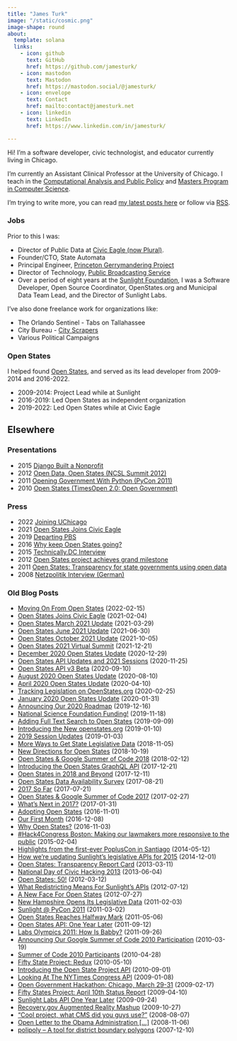 ```yaml
---
title: "James Turk"
image: "/static/cosmic.png"
image-shape: round
about:
  template: solana
  links:
    - icon: github
      text: GitHub
      href: https://github.com/jamesturk/
    - icon: mastodon
      text: Mastodon
      href: https://mastodon.social/@jamesturk/
    - icon: envelope
      text: Contact
      href: mailto:contact@jamesturk.net
    - icon: linkedin
      text: LinkedIn
      href: https://www.linkedin.com/in/jamesturk/

---
```


Hi! I'm a software developer, civic technologist, and educator currently living in Chicago.

I'm currently an Assistant Clinical Professor at the University of Chicago. I teach in the [Computational Analysis and Public Policy](https://capp.uchicago.edu/) and [Masters Program in Computer Science](https://masters.cs.uchicago.edu/).

I'm trying to write more, you can read [my latest posts here](/) or follow via [RSS](http://localhost:4444/index.xml).

### Jobs

Prior to this I was:

* Director of Public Data at [Civic Eagle (now Plural)](https://www.pluralpolicy.com/).
* Founder/CTO, State Automata
* Principal Engineer, [Princeton Gerrymandering Project](https://gerrymander.princeton.edu/)
* Director of Technology, [Public Broadcasting Service](https://pbs.org)
* Over a period of eight years at the [Sunlight Foundation](https://sunlightfoundation.com), I was a Software Developer, Open Source Coordinator, OpenStates.org and Municipal Data Team Lead, and the Director of Sunlight Labs.

I've also done freelance work for organizations like:

* The Orlando Sentinel - Tabs on Tallahassee
* City Bureau - [City Scrapers](https://cityscrapers.org/)
* Various Political Campaigns

### Open States

I helped found [Open States](https://openstates.org), and served as its lead developer from 2009-2014 and 2016-2022.

* 2009-2014: Project Lead while at Sunlight
* 2016-2019: Led Open States as independent organization
* 2019-2022: Led Open States while at Civic Eagle

## Elsewhere

### Presentations

* 2015 [Django Built a Nonprofit](https://djangobirthday.com/talks/#django-nonprofit)
* 2012 [Open Data, Open States (NCSL Summit 2012)](https://www.ncsl.org/documents/nalit/OpenData-Turk.pdf)
* 2011 [Opening Government With Python (PyCon 2011)](https://us.pycon.org/2011/schedule/presentations/285/)
* 2010 [Open States (TimesOpen 2.0: Open Government)](https://open.blogs.nytimes.com/2010/09/24/timesopen-2-0-open-government-event/)

### Press

* 2022 [Joining UChicago](https://cs.uchicago.edu/news/civic-tech-pioneer-james-turk-joins-uchicago-cs-to-teach-in-mpcs-capp/)
* 2021 [Open States Joins Civic Eagle](https://www.pluralpolicy.com/enview-blog/open-states-joins-civic-eagle)
* 2019 [Departing PBS](https://current.org/2019/01/ncprs-rocco-sets-retirement-hernandez-joins-wnet-and-other-comings-and-goings/)
* 2016 [Why keep Open States going?](https://opensource.com/government/16/11/why-open-states)
* 2015 [Technically.DC Interview](https://technical.ly/dc/2015/02/19/how-i-work-sunlight-labs-james-turk/)
* 2012 [Open States project achieves grand milestone](https://opensource.com/government/12/3/open-states-project-achieves-grand-milestone)
* 2011 [Open States: Transparency for state governments using open data](https://opensource.com/government/11/9/open-states-transparency-state-governments-using-open-data)
* 2008 [Netzpolitik Interview (German)](https://netzpolitik.org/2008/netzpolitik-podcast-062-the-sunlight-foundation/)

### Old Blog Posts

* [Moving On From Open States](https://blog.openstates.org/james-moving-on/) (2022-02-15)
* [Open States Joins Civic Eagle](https://blog.openstates.org/open-states-joins-civic-eagle/) (2021-02-04)
* [Open States March 2021 Update](https://blog.openstates.org/open-states-2021-q1/) (2021-03-29)
* [Open States June 2021 Update](https://blog.openstates.org/open-states-2021-q2/) (2021-06-30)
* [Open States October 2021 Update](https://blog.openstates.org/open-states-2021-q3/) (2021-10-05)
* [Open States 2021 Virtual Summit](https://blog.openstates.org/open-states-virtual-summit-2021/) (2021-12-21)
* [December 2020 Open States Update](https://blog.openstates.org/december-2020/) (2020-12-29)
* [Open States API Updates and 2021 Sessions](https://blog.openstates.org/open-states-api-v3/) (2020-11-25)
* [Open States API v3 Beta](https://blog.openstates.org/open-states-api-v3-beta/) (2020-09-10)
* [August 2020 Open States Update](https://blog.openstates.org/august-2020-update/) (2020-08-10)
* [April 2020 Open States Update](https://blog.openstates.org/april-2020-update/) (2020-04-10)
* [Tracking Legislation on OpenStates.org](https://blog.openstates.org/tracking-legislation-on-open-states/) (2020-02-25)
* [January 2020 Open States Update](https://blog.openstates.org/jan-2020-update/) (2020-01-31)
* [Announcing Our 2020 Roadmap](https://blog.openstates.org/2020-roadmap/) (2019-12-16)
* [National Science Foundation Funding!](https://blog.openstates.org/openstates-nsf-funding/) (2019-11-18)
* [Adding Full Text Search to Open States](https://blog.openstates.org/adding-full-text-search-to-open-states-14b665c1fe30) (2019-09-09)
* [Introducing the New openstates.org](https://blog.openstates.org/introducing-the-new-openstates-org-64bcbd765f58) (2019-01-10)
* [2019 Session Updates](https://blog.openstates.org/2019-session-updates-f4a6244e9755) (2019-01-03)
* [More Ways to Get State Legislative Data](https://blog.openstates.org/more-ways-to-get-state-legislative-data-d9aece2245f0) (2018-11-05)
* [New Directions for Open States](https://blog.openstates.org/new-directions-716cab38c357) (2018-10-19)
* [Open States & Google Summer of Code 2018](https://blog.openstates.org/open-states-google-summer-of-code-2018-24e6493cbc9e) (2018-02-12)
* [Introducing the Open States GraphQL API](https://blog.openstates.org/introducing-the-upcoming-open-states-graphql-api-838f9d023868) (2017-12-21)
* [Open States in 2018 and Beyond](https://blog.openstates.org/open-states-in-2018-and-beyond-d35f1717982b) (2017-12-11)
* [Open States Data Availability Survey](https://blog.openstates.org/open-states-data-availability-survey-942ceba26fb0) (2017-08-21)
* [2017 So Far](https://blog.openstates.org/2017-so-far-a4847249ac4) (2017-07-21)
* [Open States & Google Summer of Code 2017](https://blog.openstates.org/open-states-google-summer-of-code-2017-e8f3895a9a81) (2017-02-27)
* [What's Next in 2017?](https://blog.openstates.org/whats-next-in-2017-5932ff0baa5d) (2017-01-31)
* [Adopting Open States](https://blog.openstates.org/adopting-open-states-e837741e97da/) (2016-11-01)
* [Our First Month](https://blog.openstates.org/our-first-month-aadd98a8e285/) (2016-12-08)
* [Why Open States?](https://blog.openstates.org/why-open-states-10caed7874c6/) (2016-11-03)
* [#Hack4Congress Boston: Making our lawmakers more responsive to the public](https://sunlightfoundation.com/2015/02/04/hack4congress-boston/) (2015-02-04)
* [Highlights from the first-ever PoplusCon in Santiago](https://sunlightfoundation.com/2014/05/12/highlights-from-the-first-ever-popluscon-in-santiago/) (2014-05-12)
* [How we’re updating Sunlight’s legislative APIs for 2015](https://sunlightfoundation.com/2014/12/01/how-were-updating-sunlights-legislative-apis-for-2015/) (2014-12-01)
* [Open States: Transparency Report Card](https://blog.openstates.org/2013-transparency-report-card/) (2013-03-11)
* [National Day of Civic Hacking 2013](https://sunlightfoundation.com/2013/06/04/national-day-of-civic-hacking-2013/) (2013-06-04)
* [Open States: 50!](https://blog.openstates.org/openstates-50/) (2012-03-12)
* [What Redistricting Means For Sunlight’s APIs](https://sunlightfoundation.com/2012/07/12/redistricting-2012/) (2012-07-12)
* [A New Face For Open States](https://blog.openstates.org/a-new-face/) (2012-07-27)
* [New Hampshire Opens Its Legislative Data](https://blog.openstates.org/new-hampshire-open-data/) (2011-02-03)
* [Sunlight @ PyCon 2011](https://sunlightfoundation.com/2011/03/02/sunlight-pycon-2011/) (2011-03-02)
* [Open States Reaches Halfway Mark](https://blog.openstates.org/halfway/) (2011-05-06)
* [Open States API: One Year Later](https://blog.openstates.org/api-1-year-later/) (2011-09-12)
* [Labs Olympics 2011: How Is Babby?](https://sunlightfoundation.com/2011/09/26/how-is-babby/) (2011-09-26)
* [Announcing Our Google Summer of Code 2010 Participation](https://sunlightfoundation.com/2010/03/19/announcing-our-google-summer-code-2010-participation/) (2010-03-19)
* [Summer of Code 2010 Participants](https://sunlightfoundation.com/2010/04/28/summer-code-2010-participants/) (2010-04-28)
* [Fifty State Project: Redux](https://blog.openstates.org/fifty-state-project-redux/) (2010-05-10)
* [Introducing the Open State Project API](https://blog.openstates.org/introducing-the-openstates-api/) (2010-09-01)
* [Looking At The NYTimes Congress API](https://sunlightfoundation.com/2009/01/08/nytimes-congress-api/) (2009-01-08)
* [Open Government Hackathon: Chicago, March 29-31](https://sunlightfoundation.com/2009/02/17/open-government-hackathon-chicago/) (2009-02-17)
* [Fifty States Project: April 10th Status Report](https://blog.openstates.org/april-2009/) (2009-04-10)
* [Sunlight Labs API One Year Later](https://sunlightfoundation.com/2009/09/24/sunlight-labs-api-one-year-later/) (2009-09-24)
* [Recovery.gov Augmented Reality Mashup](https://sunlightfoundation.com/2009/10/27/recoverygov-contracts-your-phone/) (2009-10-27)
* [“Cool project, what CMS did you guys use?”](https://sunlightfoundation.com/2008/08/07/cool-project-what-cms-did-you-guys-use/) (2008-08-07)
* [Open Letter to the Obama Administration [...]](https://sunlightfoundation.com/2008/11/06/open-letter-to-the-obama-administration-on-how-to-shine-sunlight/) (2008-11-06)
* [polipoly – A tool for district boundary polygons](https://sunlightfoundation.com/2007/12/10/polipoly/) (2007-12-10)
